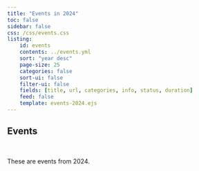 ```yaml
---
title: "Events in 2024"
toc: false
sidebar: false
css: /css/events.css
listing:
    id: events
    contents: ../events.yml 
    sort: "year desc"
    page-size: 25
    categories: false
    sort-ui: false
    filter-ui: false
    fields: [title, url, categories, info, status, duration]
    feed: false
    template: events-2024.ejs
---
```


:::{.column-body-outset}

# Events

<p>&nbsp;</p>

These are events from 2024.

<!-- These events are made possible with extraordinary support from student volunteers, administrative staff, colleagues from the discipline, and funding agencies. The nature of my involvement in these events is revealed by hovering on <i class="bi bi-robot"></i> :) -->

<p>&nbsp;</p>

::: {#events}
:::

:::